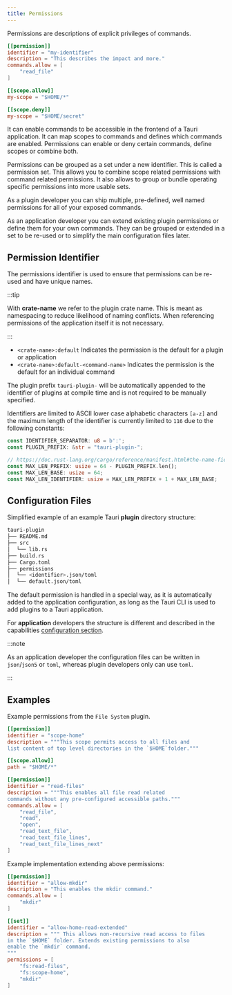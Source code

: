```yaml
---
title: Permissions
---
```


Permissions are descriptions of explicit privileges of commands.

```toml
[[permission]]
identifier = "my-identifier"
description = "This describes the impact and more."
commands.allow = [
    "read_file"
]

[[scope.allow]]
my-scope = "$HOME/*"

[[scope.deny]]
my-scope = "$HOME/secret"
```

It can enable commands to be accessible in the frontend of a Tauri application.
It can map scopes to commands and defines which commands are enabled.
Permissions can enable or deny certain commands, define scopes or combine both.

Permissions can be grouped as a set under a new identifier.
This is called a permission set. This allows you to combine scope related permissions
with command related permissions. It also allows to group or bundle operating
specific permissions into more usable sets.

As a plugin developer you can ship multiple, pre-defined, well named permissions
for all of your exposed commands.

As an application developer you can extend existing plugin permissions or
define them for your own commands.
They can be grouped or extended in a set to be re-used or to simplify the main
configuration files later.

## Permission Identifier

The permissions identifier is used to ensure that permissions can be re-used and have unique names.

:::tip

With **crate-name** we refer to the plugin crate name.
This is meant as namespacing to reduce likelihood of naming conflicts.
When referencing permissions of the application itself it is not necessary.

:::

- `<crate-name>:default` Indicates the permission is the default for a plugin or application
- `<crate-name>:default-<command-name>` Indicates the permission is the default for an individual command

The plugin prefix `tauri-plugin-` will be automatically appended to the identifier of plugins
at compile time and is not required to be manually specified.

Identifiers are limited to ASCII lower case alphabetic characters `[a-z]` and the maximum length 
of the identifier is currently limited to `116` due to the following constants:

```rust
const IDENTIFIER_SEPARATOR: u8 = b':';
const PLUGIN_PREFIX: &str = "tauri-plugin-";

// https://doc.rust-lang.org/cargo/reference/manifest.html#the-name-field
const MAX_LEN_PREFIX: usize = 64 - PLUGIN_PREFIX.len();
const MAX_LEN_BASE: usize = 64;
const MAX_LEN_IDENTIFIER: usize = MAX_LEN_PREFIX + 1 + MAX_LEN_BASE;
```

## Configuration Files

Simplified example of an example Tauri __plugin__ directory structure:

```sh
tauri-plugin
├── README.md
├── src
│  └── lib.rs
├── build.rs
├── Cargo.toml
├── permissions
│  └── <identifier>.json/toml
│  └── default.json/toml
```
The default permission is handled in a special way,
as it is automatically added to the application
configuration, as long as the Tauri CLI is used to
add plugins to a Tauri application.

For __application__ developers the structure is different and described
in the capabilities [configuration section](/concepts/security/capabilities#configuration-files).

:::note

As an application developer the configuration files can be written in `json`/`json5` or `toml`,
whereas plugin developers only can use `toml`.

:::

## Examples 

Example permissions from the `File System` plugin.

```toml
[[permission]]
identifier = "scope-home"
description = """This scope permits access to all files and
list content of top level directories in the `$HOME`folder."""

[[scope.allow]]
path = "$HOME/*"

[[permission]]
identifier = "read-files"
description = """This enables all file read related
commands without any pre-configured accessible paths."""
commands.allow = [
    "read_file",
    "read",
    "open",
    "read_text_file",
    "read_text_file_lines",
    "read_text_file_lines_next"
]
```

Example implementation extending above permissions:

```toml
[[permission]]
identifier = "allow-mkdir"
description = "This enables the mkdir command."
commands.allow = [
    "mkdir"
]

[[set]]
identifier = "allow-home-read-extended"
description = """ This allows non-recursive read access to files
in the `$HOME` folder. Extends existing permissions to also
enable the `mkdir` command.
"""
permissions = [
    "fs:read-files",
    "fs:scope-home",
    "mkdir"
]
```
